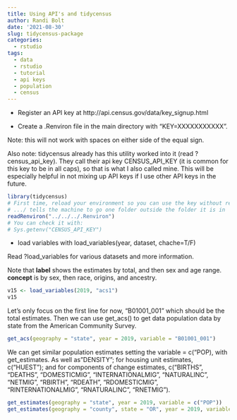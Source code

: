 ```yaml
---
title: Using API's and tidycensus 
author: Randi Bolt
date: '2021-08-30'
slug: tidycensus-package
categories:
  - rstudio
tags:
  - data
  - rstudio
  - tutorial
  - api keys
  - population
  - census
---
```


* Register an API key at http://api.census.gov/data/key_signup.html 

* Create a .Renviron file in the main directory with "KEY=XXXXXXXXXXX". 

Note: this will not work with spaces on either side of the equal sign. 

Also note: tidycensus already has this utility worked into it (read ?census_api_key). They call their api key CENSUS_API_KEY (it is common for this key to be in all caps), so that is what I also called mine. This will be especially helpful in not mixing up API keys if I use other API keys in the future. 

```r
library(tidycensus)
# First time, reload your environment so you can use the key without restarting R.
# .../ tells the machine to go one folder outside the folder it is in
readRenviron("../../../.Renviron")
# You can check it with:
# Sys.getenv("CENSUS_API_KEY")
```

* load variables with load_variables(year, dataset, chache=T/F)

Read ?load_variables for various datasets and more information. 

Note that **label** shows the estimates by total, and then sex and age range. **concept** is by sex, then race, origins, and ancestry.  

```r
v15 <- load_variables(2019, "acs1")
v15
```

Let's only focus on the first line for now, "B01001_001" which should be the total estimates. Then we can use get_acs() to get data population data by state from the American Community Survey.

```r
get_acs(geography = "state", year = 2019, variable = "B01001_001")
```


We can get similar population estimates setting the variable = c("POP), with get_estimates. As well as "DENSITY"; for housing unit estimates, c("HUEST"); and for components of change estimates, c("BIRTHS", "DEATHS", "DOMESTICMIG", "INTERNATIONALMIG", "NATURALINC", "NETMIG", "RBIRTH", "RDEATH", "RDOMESTICMIG", "RINTERNATIONALMIG", "RNATURALINC", "RNETMIG").


```r
get_estimates(geography = "state", year = 2019, variable = c("POP"))
get_estimates(geography = "county", state = "OR", year = 2019, variable = c("POP"))
```

